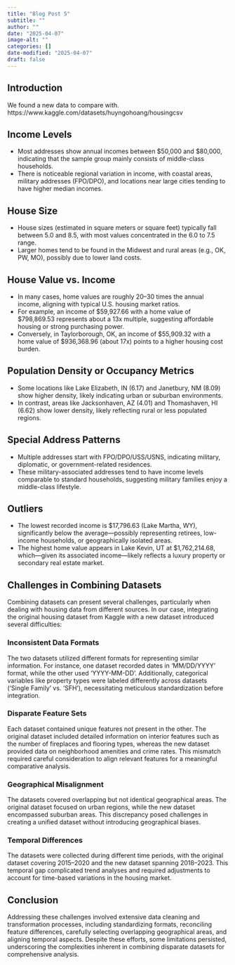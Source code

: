 ```yaml
---
title: "Blog Post 5"
subtitle: ""
author: ""
date: "2025-04-07"
image-alt: ""
categories: []
date-modified: "2025-04-07"
draft: false
---
```


## Introduction

We found a new data to compare with.  
https://www.kaggle.com/datasets/huyngohoang/housingcsv

## Income Levels

- Most addresses show annual incomes between $50,000 and $80,000, indicating that the sample group mainly consists of middle-class households.  
- There is noticeable regional variation in income, with coastal areas, military addresses (FPO/DPO), and locations near large cities tending to have higher median incomes.

## House Size

- House sizes (estimated in square meters or square feet) typically fall between 5.0 and 8.5, with most values concentrated in the 6.0 to 7.5 range.  
- Larger homes tend to be found in the Midwest and rural areas (e.g., OK, PW, MO), possibly due to lower land costs.

## House Value vs. Income

- In many cases, home values are roughly 20–30 times the annual income, aligning with typical U.S. housing market ratios.  
- For example, an income of $59,927.66 with a home value of $798,869.53 represents about a 13x multiple, suggesting affordable housing or strong purchasing power.  
- Conversely, in Taylorborough, OK, an income of $55,909.32 with a home value of $936,368.96 (about 17x) points to a higher housing cost burden.

## Population Density or Occupancy Metrics

- Some locations like Lake Elizabeth, IN (6.17) and Janetbury, NM (8.09) show higher density, likely indicating urban or suburban environments.  
- In contrast, areas like Jacksonhaven, AZ (4.01) and Thomashaven, HI (6.62) show lower density, likely reflecting rural or less populated regions.

## Special Address Patterns

- Multiple addresses start with FPO/DPO/USS/USNS, indicating military, diplomatic, or government-related residences.  
- These military-associated addresses tend to have income levels comparable to standard households, suggesting military families enjoy a middle-class lifestyle.

## Outliers

- The lowest recorded income is $17,796.63 (Lake Martha, WY), significantly below the average—possibly representing retirees, low-income households, or geographically isolated areas.  
- The highest home value appears in Lake Kevin, UT at $1,762,214.68, which—given its associated income—likely reflects a luxury property or secondary real estate market.

## Challenges in Combining Datasets

Combining datasets can present several challenges, particularly when dealing with housing data from different sources. In our case, integrating the original housing dataset from Kaggle with a new dataset introduced several difficulties:

### Inconsistent Data Formats

The two datasets utilized different formats for representing similar information. For instance, one dataset recorded dates in 'MM/DD/YYYY' format, while the other used 'YYYY-MM-DD'. Additionally, categorical variables like property types were labeled differently across datasets ('Single Family' vs. 'SFH'), necessitating meticulous standardization before integration.

### Disparate Feature Sets

Each dataset contained unique features not present in the other. The original dataset included detailed information on interior features such as the number of fireplaces and flooring types, whereas the new dataset provided data on neighborhood amenities and crime rates. This mismatch required careful consideration to align relevant features for a meaningful comparative analysis.

### Geographical Misalignment

The datasets covered overlapping but not identical geographical areas. The original dataset focused on urban regions, while the new dataset encompassed suburban areas. This discrepancy posed challenges in creating a unified dataset without introducing geographical biases.

### Temporal Differences

The datasets were collected during different time periods, with the original dataset covering 2015–2020 and the new dataset spanning 2018–2023. This temporal gap complicated trend analyses and required adjustments to account for time-based variations in the housing market.

## Conclusion

Addressing these challenges involved extensive data cleaning and transformation processes, including standardizing formats, reconciling feature differences, carefully selecting overlapping geographical areas, and aligning temporal aspects. Despite these efforts, some limitations persisted, underscoring the complexities inherent in combining disparate datasets for comprehensive analysis.
